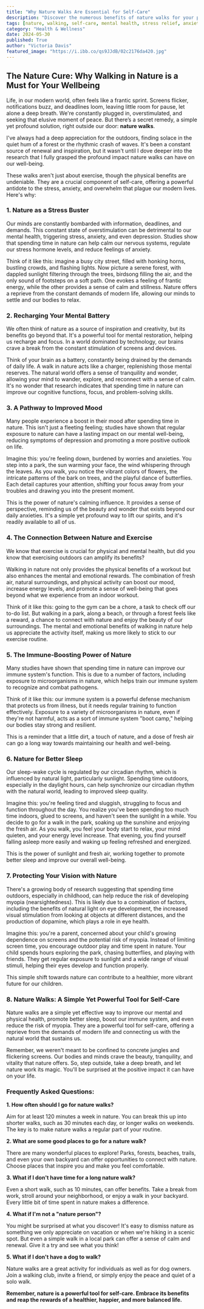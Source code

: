 ```yaml
---
title: "Why Nature Walks Are Essential for Self-Care"
description: "Discover the numerous benefits of nature walks for your physical and mental health. Learn how they can reduce stress, improve mood, boost your immune system, and even enhance sleep quality. This blog post explores the science behind nature's restorative power and provides practical tips for incorporating nature walks into your daily routine."
tags: [nature, walking, self-care, mental health, stress relief, anxiety, mood, sleep, immune system, exercise, outdoors, benefits, well-being, mindfulness, relaxation, nature therapy, green exercise, park, forest, beach, trail]
category: "Health & Wellness"
date: 2024-05-30
published: True
author: "Victoria Davis"
featured_image: "https://i.ibb.co/qs9JJdB/02c2176da420.jpg"
---
```


##  The Nature Cure: Why Walking in Nature is a Must for Your Wellbeing

Life, in our modern world, often feels like a frantic sprint. Screens flicker, notifications buzz, and deadlines loom, leaving little room for pause, let alone a deep breath. We're constantly plugged in, overstimulated, and  seeking that elusive moment of peace.  But there’s a secret remedy, a simple yet profound solution, right outside our door: **nature walks**.  

I've always had a deep appreciation for the outdoors, finding solace in the quiet hum of a forest or the rhythmic crash of waves. It's been a constant source of renewal and inspiration, but it wasn't until I dove deeper into the research that I fully grasped the profound impact nature walks can have on our well-being.

These walks aren't just about exercise, though the physical benefits are undeniable.  They are a crucial component of self-care, offering a powerful antidote to the stress, anxiety, and overwhelm that plague our modern lives. Here's why:

### 1.  Nature as a Stress Buster

Our minds are constantly bombarded with information, deadlines, and demands. This constant state of overstimulation can be detrimental to our mental health, triggering stress, anxiety, and even depression. Studies show that spending time in nature can help calm our nervous systems, regulate our stress hormone levels, and reduce feelings of anxiety.  

Think of it like this: imagine a busy city street, filled with honking horns, bustling crowds, and flashing lights.  Now picture a serene forest, with dappled sunlight filtering through the trees, birdsong filling the air, and the only sound of footsteps on a soft path.  One evokes a feeling of frantic energy, while the other provides a sense of calm and stillness.  Nature offers a reprieve from the constant demands of modern life, allowing our minds to settle and our bodies to relax. 

### 2.  Recharging Your Mental Battery

We often think of nature as a source of inspiration and creativity, but its benefits go beyond that. It's a powerful tool for mental restoration, helping us recharge and focus.  In a world dominated by technology, our brains crave a break from the constant stimulation of screens and devices.

Think of your brain as a battery, constantly being drained by the demands of daily life.  A walk in nature acts like a charger, replenishing those mental reserves. The natural world offers a sense of tranquility and wonder, allowing your mind to wander, explore, and reconnect with a sense of calm.  It's no wonder that research indicates that spending time in nature can improve our cognitive functions, focus, and problem-solving skills.

### 3.  A Pathway to Improved Mood

Many people experience a boost in their mood after spending time in nature.  This isn't just a fleeting feeling; studies have shown that regular exposure to nature can have a lasting impact on our mental well-being, reducing symptoms of depression and promoting a more positive outlook on life.

Imagine this: you're feeling down, burdened by worries and anxieties. You step into a park, the sun warming your face, the wind whispering through the leaves.  As you walk, you notice the vibrant colors of flowers, the intricate patterns of the bark on trees, and the playful dance of butterflies.  Each detail captures your attention, shifting your focus away from your troubles and drawing you into the present moment. 

This is the power of nature's calming influence. It provides a sense of perspective, reminding us of the beauty and wonder that exists beyond our daily anxieties.  It's a simple yet profound way to lift our spirits, and it's readily available to all of us.

### 4.  The Connection Between Nature and Exercise

We know that exercise is crucial for physical and mental health, but did you know that exercising outdoors can amplify its benefits?  

Walking in nature not only provides the physical benefits of a workout but also enhances the mental and emotional rewards.  The combination of fresh air, natural surroundings, and physical activity can boost our mood, increase energy levels, and promote a sense of well-being that goes beyond what we experience from an indoor workout.

Think of it like this: going to the gym can be a chore, a task to check off our to-do list.  But walking in a park, along a beach, or through a forest feels like a reward, a chance to connect with nature and enjoy the beauty of our surroundings.  The mental and emotional benefits of walking in nature help us appreciate the activity itself, making us more likely to stick to our exercise routine.

### 5.  The Immune-Boosting Power of Nature

Many studies have shown that spending time in nature can improve our immune system's function.  This is due to a number of factors, including exposure to microorganisms in nature, which helps train our immune system to recognize and combat pathogens.

Think of it like this:  our immune system is a powerful defense mechanism that protects us from illness, but it needs regular training to function effectively.  Exposure to a variety of microorganisms in nature, even if they're not harmful, acts as a sort of immune system "boot camp," helping our bodies stay strong and resilient. 

This is a reminder that a little dirt, a touch of nature, and a dose of fresh air can go a long way towards maintaining our health and well-being.

###  6.  Nature for Better Sleep

Our sleep-wake cycle is regulated by our circadian rhythm, which is influenced by natural light, particularly sunlight.  Spending time outdoors, especially in the daylight hours, can help synchronize our circadian rhythm with the natural world, leading to improved sleep quality.

Imagine this: you're feeling tired and sluggish, struggling to focus and function throughout the day.  You realize you've been spending too much time indoors, glued to screens, and haven't seen the sunlight in a while.  You decide to go for a walk in the park, soaking up the sunshine and enjoying the fresh air.  As you walk, you feel your body start to relax, your mind quieten, and your energy level increase. That evening, you find yourself falling asleep more easily and waking up feeling refreshed and energized. 

This is the power of sunlight and fresh air, working together to promote better sleep and improve our overall well-being.

### 7.  Protecting Your Vision with Nature

There's a growing body of research suggesting that spending time outdoors, especially in childhood, can help reduce the risk of developing myopia (nearsightedness).  This is likely due to a combination of factors, including the benefits of natural light on eye development, the increased visual stimulation from looking at objects at different distances, and the production of dopamine, which plays a role in eye health.

Imagine this: you're a parent, concerned about your child's growing dependence on screens and the potential risk of myopia.  Instead of limiting screen time, you encourage outdoor play and time spent in nature.  Your child spends hours exploring the park, chasing butterflies, and playing with friends.  They get regular exposure to sunlight and a wide range of visual stimuli, helping their eyes develop and function properly.

This simple shift towards nature can contribute to a healthier, more vibrant future for our children.

### 8.  Nature Walks: A Simple Yet Powerful Tool for Self-Care

Nature walks are a simple yet effective way to improve our mental and physical health, promote better sleep, boost our immune system, and even reduce the risk of myopia.  They are a powerful tool for self-care, offering a reprieve from the demands of modern life and connecting us with the natural world that sustains us. 

Remember, we weren't meant to be confined to concrete jungles and flickering screens.  Our bodies and minds crave the beauty, tranquility, and vitality that nature offers.  So, step outside, take a deep breath, and let nature work its magic.  You'll be surprised at the positive impact it can have on your life.

### Frequently Asked Questions:

**1.  How often should I go for nature walks?**

Aim for at least 120 minutes a week in nature. You can break this up into shorter walks, such as 30 minutes each day, or longer walks on weekends.  The key is to make nature walks a regular part of your routine.

**2.  What are some good places to go for a nature walk?**

There are many wonderful places to explore! Parks, forests, beaches, trails, and even your own backyard can offer opportunities to connect with nature.  Choose places that inspire you and make you feel comfortable.

**3.  What if I don't have time for a long nature walk?**

Even a short walk, such as 10 minutes, can offer benefits.  Take a break from work, stroll around your neighborhood, or enjoy a walk in your backyard.  Every little bit of time spent in nature makes a difference.

**4.  What if I'm not a "nature person"?**

You might be surprised at what you discover! It's easy to dismiss nature as something we only appreciate on vacation or when we're hiking in a scenic spot.  But even a simple walk in a local park can offer a sense of calm and renewal.  Give it a try and see what you think!

**5.  What if I don't have a dog to walk?**

Nature walks are a great activity for individuals as well as for dog owners.  Join a walking club, invite a friend, or simply enjoy the peace and quiet of a solo walk.

**Remember, nature is a powerful tool for self-care.  Embrace its benefits and reap the rewards of a healthier, happier, and more balanced life.**